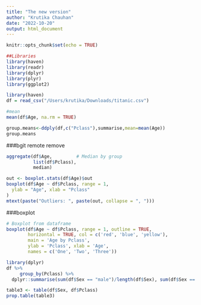```yaml
---
title: "The new version"
author: "Krutika Chauhan"
date: "2022-10-20"
output: html_document
---
```


```r
knitr::opts_chunk$set(echo = TRUE)
```


```r
##Libraries
library(haven)
library(readr) 
library(dplyr)
library(plyr)
library(ggplot2)
```

```r
library(haven)
df = read_csv("/Users/krutika/Downloads/titanic.csv")
```


```r
#mean
mean(df$Age, na.rm = TRUE)
```

```r
group.means<-ddply(df,c("Pclass"),summarise,mean=mean(Age))
group.means
```
###bgit remote remove 
```r
aggregate(df$Age,         # Median by group
          list(df$Pclass),
          median)
```

```r
out <- boxplot.stats(df$Age)$out
boxplot(df$Age ~ df$Pclass, range = 1,
  ylab = "Age", xlab = "Pclass"
)
mtext(paste("Outliers: ", paste(out, collapse = ", ")))
```


###boxplot
```r
# Boxplot from dataframe
boxplot(df$Age ~ df$Pclass, range = 1, outline = TRUE, 
        horizontal = TRUE, col = c('red', 'blue', 'yellow'),
        main = 'Age by Pclass', 
        ylab = 'Pclass', xlab = 'Age',
        names = c('One', 'Two', 'Three'))
```

```r
library(dplyr)
df %>% 
     group_by(Pclass) %>% 
  dplyr::summarise(sum(df$Sex == "male")/length(df$Sex), sum(df$Sex == "female")/length(df$Sex))
```

```r
table3 <- table(df$Sex, df$Pclass)
prop.table(table3)
```







